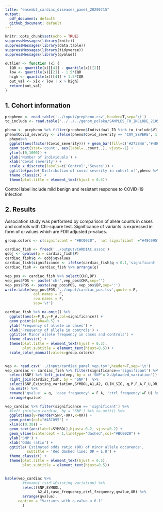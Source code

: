 ```yaml
---
title: "ensembl_cardiac_diseases_panel_20200715"
output: 
  pdf_document: default
  github_document: default
---
```


```r
knitr::opts_chunk$set(echo = TRUE)
suppressMessages(library(knitr))
suppressMessages(library(data.table))
suppressMessages(library(tidyverse))
suppressMessages(library(qvalue))

outlier <- function (x) {
  IQR <- quantile(x)[[4]] - quantile(x)[[2]]
  low <- quantile(x)[[2]] - 1.5*IQR
  high <- quantile(x)[[4]] + 1.5*IQR
  out_val <- x[x < low | x > high]
  return(out_val)
}
```

## 1. Cohort information

```r
prepheno <- read.table('../input/prepheno.csv',header=T,sep='\t')
to_include <- read.table('../../../genom_polaka/SAMPLES_TO_INCLUDE_210519.txt',sep='\t')

pheno <- prepheno %>% filter(prepheno$Individual_ID %in% to_include$V1)
pheno$Covid_severity <- ifelse(pheno$Covid_severity == 'COV_SEVERE', 1,0) 
  pheno%>%
  ggplot(aes(factor(Covid_severity))) + geom_bar(fill=c('#27384A','#48C095'),width=0.5) +
  geom_text(stat='count', aes(label=..count..), vjust=-1) + 
  ylim(c(0,1000)) + 
  ylab('Number of individuals') +
  xlab('Covid severity') +
  scale_x_discrete(labels=c('Control','Severe')) + 
  ggtitle(paste('Distribution of covid severity in cohort of',pheno %>% nrow(), 'individuals',sep = ' ')) +
  theme_classic() +  
  theme(plot.title = element_text(hjust = 0.5))
```

Control label include mild benign and resistant response to COVID-19 infection

\newpage
## 2. Results

Association study was performed by comparison of allele counts in cases 
and controls with Chi-square test. Significance of variants is expressed in form of q-values 
which are FDR adjusted p-values.


```r
group.colors <- c(significant = "#BC0020", `not significant` ="#48C095")

cardiac_fish <- fread('../output/CARDIAC.assoc') 
qobj <- qvalue(p = cardiac_fish$P)
cardiac_fish$q <- qobj$qvalues
cardiac_fish$significance <- ifelse(cardiac_fish$q < 0.1,'significant','not significant') 
cardiac_fish <- cardiac_fish %>% arrange(q)

vep_pos <- cardiac_fish %>% select(CHR,BP)
vep_pos$POS <- paste('chr',vep_pos$CHR,sep='')
vep_pos$POS <- paste(vep_pos$POS, vep_pos$BP,sep=':')
write.table(vep_pos$POS,'../input/cardiac_pos.tsv',quote = F,
             col.names = F,
             row.names = F,
             sep='\t')

cardiac_fish %>% na.omit() %>%
  ggplot(aes(x=F_U,y=F_A,col=significance)) + 
  geom_point(alpha=0.5) +
  ylab('Frequency of allele in cases') +
  xlab('Frequency of allele in controls') +
  ggtitle('Minor allele frequency in cases and controls') + 
  theme_classic() +
  theme(plot.title = element_text(hjust = 0.5),
        plot.subtitle = element_text(hjust=0.5)) +
  scale_color_manual(values=group.colors)
  

```





```r
vep <- read.csv('../input/cardiac_panel.vep.tsv',header=T,sep='\t')
vep_cardiac <- cardiac_fish %>% filter(significance=='significant') %>%
  select(SNP) %>% left_join(vep, by = c('SNP'='X.Uploaded_variation')) %>%
  right_join(cardiac_fish, by = 'SNP')  %>%
  select(SNP,Existing_variation,SYMBOL,A1,A2, CLIN_SIG, q,P,F_A,F_U,OR,L95,U95,significance) %>% 
  na.omit() %>% 
  rename('qvalue' = q, 'case_frequency' = F_A, 'ctrl_frequency'=F_U) %>% 
  arrange(qvalue)
```


\newpage

```r
vep_cardiac %>% filter(significance == 'significant') %>% 
  #left_join(vep_cardiac, by = 'SNP') %>% na.omit() %>%
  ggplot(aes(y=reorder(SNP,-OR),x=OR)) + 
  geom_point(col="#48C095") +
  xlim(c(0,30)) +
  geom_text(aes(label=SYMBOL),hjust=-0.2, vjust=0.2) +
  geom_vline(xintercept = 1,linetype='dashed',col="#BC0020") +
  ylab('SNP') +
  xlab('Odds ratio') +
  ggtitle('Estimated odds ratio (OR) of minor allele occurence', 
          subtitle = 'Red dashed line: OR = 1.0') +
  theme_classic() +
  theme(plot.title = element_text(hjust = 0.5),
        plot.subtitle = element_text(hjust=0.5))
 

```


```r
kable(vep_cardiac %>%
        #rename('rsid'=Existing_variation) %>% 
        select(SNP,SYMBOL,
               A2,A1,case_frequency,ctrl_frequency,qvalue,OR) %>%
        arrange(qvalue),
      caption = "Variants with q-value < 0.1"
        )

```